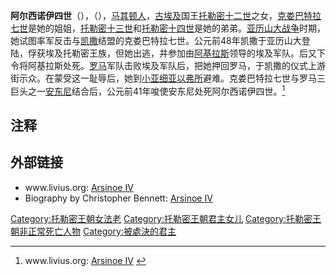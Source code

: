 {{Infobox royalty
| name            = 阿尔西诺伊四世
| title           = 
| image           = Jacopo Tintoretto - The Liberation of Arsinoe - WGA22667.jpg
| imgw            = 300px
| caption         = 阿尔西诺伊四世的艺术形象
| reign           = 
| successor       = 
| full name       = 
| spouse          = 
| issue           = 
| royal house     = [[托勒密王朝|托勒密王朝]]
| father          = [[托勒密十二世|托勒密十二世]]
| mother          = 
| birth_date   = 约公元前63年
| birth_place  = [[埃及|埃及]][[亚历山大城|亚历山大城]] 
| death_date   = 公元前41年
| death_place  = [[以弗所|以弗所]]
| place of burial = [[以弗所|以弗所]]
|}}

''' 阿尔西诺伊四世'''（{{lang-en|Arsinoe IV}}），（{{bd|前68年或前67年||前41年|}}），[[马其顿人|马其顿人]]，[[古埃及|古埃及]]国王[[托勒密十二世|托勒密十二世]]之女，[[克娄巴特拉七世|克娄巴特拉七世]]是她的姐姐，[[托勒密十三世|托勒密十三世]]和[[托勒密十四世|托勒密十四世]]是她的弟弟。[[亚历山大战争|亚历山大战争]]时期，她试图率军反击与[[凯撒|凯撒]]结盟的克娄巴特拉七世。公元前48年凯撒于亚历山大登陆，俘获埃及托勒密王族，但她出逃，并参加由[[阿基拉斯|阿基拉斯]]领导的埃及军队。后又下令将阿基拉斯处死。[[罗马|罗马]]军队击败埃及军队后，把她押回罗马，于凯撒的仪式上游街示众。在蒙受这一耻辱后，她到[[小亚细亚|小亚细亚]][[以弗所|以弗所]]避难。克娄巴特拉七世与罗马三巨头之一[[馬克·安東尼|安东尼]]结合后，公元前41年唆使安东尼处死阿尔西诺伊四世。<ref>www.livius.org: [http://www.livius.org/arl-arz/arsinoe/arsinoe_iv.html Arsinoe IV] {{Wayback|url=http://www.livius.org/arl-arz/arsinoe/arsinoe_iv.html |date=20121017065119 }}</ref>

==注释==
<references />

==外部链接==
* www.livius.org: [http://www.livius.org/arl-arz/arsinoe/arsinoe_iv.html Arsinoe IV] {{Wayback|url=http://www.livius.org/arl-arz/arsinoe/arsinoe_iv.html |date=20121017065119 }}
* Biography by Christopher Bennett: [https://web.archive.org/web/20081003104633/http://www.tyndale.cam.ac.uk/egypt/ptolemies/arsinoe_iv.htm Arsinoe IV]
{{托勒密王朝法老}}
{{著名埃及统治者}}
{{Authority control}}
[[Category:托勒密王朝女法老|Category:托勒密王朝女法老]]
[[Category:托勒密王朝君主女儿|Category:托勒密王朝君主女儿]]
[[Category:托勒密王朝非正常死亡人物|Category:托勒密王朝非正常死亡人物]]
[[Category:被處決的君主|Category:被處決的君主]]